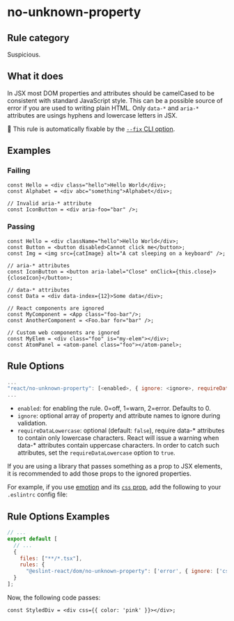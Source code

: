 # no-unknown-property

## Rule category

Suspicious.

## What it does

In JSX most DOM properties and attributes should be camelCased to be consistent with standard JavaScript style. This can be a possible source of error if you are used to writing plain HTML.
Only `data-*` and `aria-*` attributes are usings hyphens and lowercase letters in JSX.

🔧 This rule is automatically fixable by the [`--fix` CLI option](https://eslint.org/docs/latest/user-guide/command-line-interface#--fix).

## Examples

### Failing

```tsx
const Hello = <div class="hello">Hello World</div>;
const Alphabet = <div abc="something">Alphabet</div>;

// Invalid aria-* attribute
const IconButton = <div aria-foo="bar" />;
```

### Passing

```tsx
const Hello = <div className="hello">Hello World</div>;
const Button = <button disabled>Cannot click me</button>;
const Img = <img src={catImage} alt="A cat sleeping on a keyboard" />;

// aria-* attributes
const IconButton = <button aria-label="Close" onClick={this.close}>{closeIcon}</button>;

// data-* attributes
const Data = <div data-index={12}>Some data</div>;

// React components are ignored
const MyComponent = <App class="foo-bar"/>;
const AnotherComponent = <Foo.bar for="bar" />;

// Custom web components are ignored
const MyElem = <div class="foo" is="my-elem"></div>;
const AtomPanel = <atom-panel class="foo"></atom-panel>;
```

## Rule Options

```js
...
"react/no-unknown-property": [<enabled>, { ignore: <ignore>, requireDataLowercase: <requireDataLowercase> }]
...
```

- `enabled`: for enabling the rule. 0=off, 1=warn, 2=error. Defaults to 0.
- `ignore`: optional array of property and attribute names to ignore during validation.
- `requireDataLowercase`: optional (default: `false`), require data-\* attributes to contain only lowercase characters. React will issue a warning when data-\* attributes contain uppercase characters. In order to catch such attributes, set the `requireDataLowercase` option to `true`.

If you are using a library that passes something as a prop to JSX elements, it is recommended to add those props to the ignored properties.

For example, if you use [emotion](https://emotion.sh/docs/introduction) and its [`css` prop](https://emotion.sh/docs/css-prop),
add the following to your `.eslintrc` config file:

## Rule Options Examples

```js filename="eslint.config.js"
// ...
export default [
  // ...
  {
    files: ["**/*.tsx"],
    rules: {
      "@eslint-react/dom/no-unknown-property": ['error', { ignore: ['css'] }]
  }
];
```

Now, the following code passes:

```tsx
const StyledDiv = <div css={{ color: 'pink' }}></div>;
```

